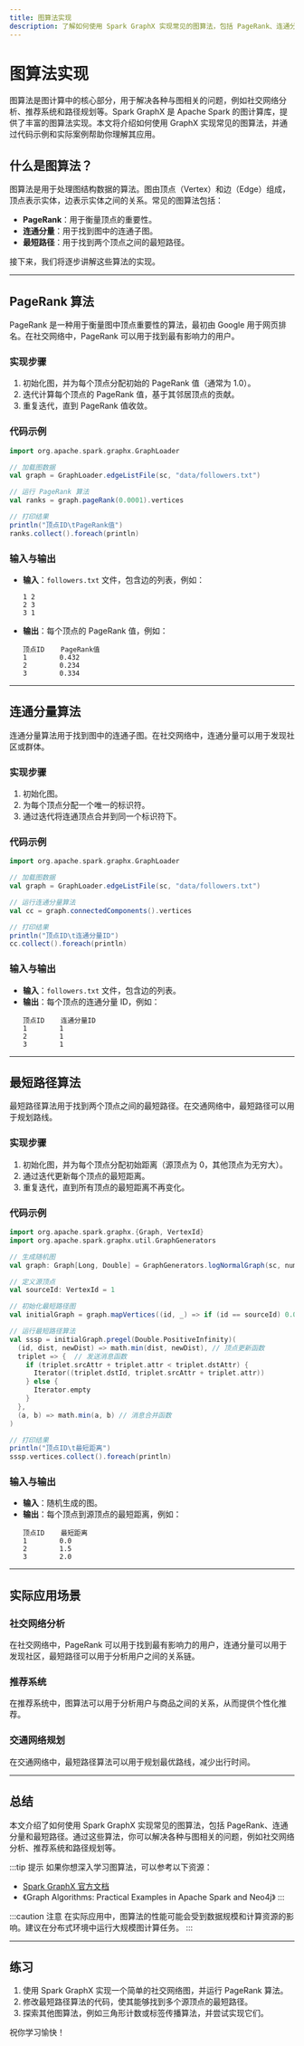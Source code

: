 ```yaml
---
title: 图算法实现
description: 了解如何使用 Spark GraphX 实现常见的图算法，包括 PageRank、连通分量和最短路径等。本文适合初学者，包含代码示例和实际应用场景。
---
```


# 图算法实现

图算法是图计算中的核心部分，用于解决各种与图相关的问题，例如社交网络分析、推荐系统和路径规划等。Spark GraphX 是 Apache Spark 的图计算库，提供了丰富的图算法实现。本文将介绍如何使用 GraphX 实现常见的图算法，并通过代码示例和实际案例帮助你理解其应用。

## 什么是图算法？

图算法是用于处理图结构数据的算法。图由顶点（Vertex）和边（Edge）组成，顶点表示实体，边表示实体之间的关系。常见的图算法包括：

- **PageRank**：用于衡量顶点的重要性。
- **连通分量**：用于找到图中的连通子图。
- **最短路径**：用于找到两个顶点之间的最短路径。

接下来，我们将逐步讲解这些算法的实现。

---

## PageRank 算法

PageRank 是一种用于衡量图中顶点重要性的算法，最初由 Google 用于网页排名。在社交网络中，PageRank 可以用于找到最有影响力的用户。

### 实现步骤

1. 初始化图，并为每个顶点分配初始的 PageRank 值（通常为 1.0）。
2. 迭代计算每个顶点的 PageRank 值，基于其邻居顶点的贡献。
3. 重复迭代，直到 PageRank 值收敛。

### 代码示例

```scala
import org.apache.spark.graphx.GraphLoader

// 加载图数据
val graph = GraphLoader.edgeListFile(sc, "data/followers.txt")

// 运行 PageRank 算法
val ranks = graph.pageRank(0.0001).vertices

// 打印结果
println("顶点ID\tPageRank值")
ranks.collect().foreach(println)
```

### 输入与输出

- **输入**：`followers.txt` 文件，包含边的列表，例如：
  ```
  1 2
  2 3
  3 1
  ```
- **输出**：每个顶点的 PageRank 值，例如：
  ```
  顶点ID    PageRank值
  1        0.432
  2        0.234
  3        0.334
  ```

---

## 连通分量算法

连通分量算法用于找到图中的连通子图。在社交网络中，连通分量可以用于发现社区或群体。

### 实现步骤

1. 初始化图。
2. 为每个顶点分配一个唯一的标识符。
3. 通过迭代将连通顶点合并到同一个标识符下。

### 代码示例

```scala
import org.apache.spark.graphx.GraphLoader

// 加载图数据
val graph = GraphLoader.edgeListFile(sc, "data/followers.txt")

// 运行连通分量算法
val cc = graph.connectedComponents().vertices

// 打印结果
println("顶点ID\t连通分量ID")
cc.collect().foreach(println)
```

### 输入与输出

- **输入**：`followers.txt` 文件，包含边的列表。
- **输出**：每个顶点的连通分量 ID，例如：
  ```
  顶点ID    连通分量ID
  1        1
  2        1
  3        1
  ```

---

## 最短路径算法

最短路径算法用于找到两个顶点之间的最短路径。在交通网络中，最短路径可以用于规划路线。

### 实现步骤

1. 初始化图，并为每个顶点分配初始距离（源顶点为 0，其他顶点为无穷大）。
2. 通过迭代更新每个顶点的最短距离。
3. 重复迭代，直到所有顶点的最短距离不再变化。

### 代码示例

```scala
import org.apache.spark.graphx.{Graph, VertexId}
import org.apache.spark.graphx.util.GraphGenerators

// 生成随机图
val graph: Graph[Long, Double] = GraphGenerators.logNormalGraph(sc, numVertices = 10).mapEdges(e => e.attr.toDouble)

// 定义源顶点
val sourceId: VertexId = 1

// 初始化最短路径图
val initialGraph = graph.mapVertices((id, _) => if (id == sourceId) 0.0 else Double.PositiveInfinity)

// 运行最短路径算法
val sssp = initialGraph.pregel(Double.PositiveInfinity)(
  (id, dist, newDist) => math.min(dist, newDist), // 顶点更新函数
  triplet => {  // 发送消息函数
    if (triplet.srcAttr + triplet.attr < triplet.dstAttr) {
      Iterator((triplet.dstId, triplet.srcAttr + triplet.attr))
    } else {
      Iterator.empty
    }
  },
  (a, b) => math.min(a, b) // 消息合并函数
)

// 打印结果
println("顶点ID\t最短距离")
sssp.vertices.collect().foreach(println)
```

### 输入与输出

- **输入**：随机生成的图。
- **输出**：每个顶点到源顶点的最短距离，例如：
  ```
  顶点ID    最短距离
  1        0.0
  2        1.5
  3        2.0
  ```

---

## 实际应用场景

### 社交网络分析

在社交网络中，PageRank 可以用于找到最有影响力的用户，连通分量可以用于发现社区，最短路径可以用于分析用户之间的关系链。

### 推荐系统

在推荐系统中，图算法可以用于分析用户与商品之间的关系，从而提供个性化推荐。

### 交通网络规划

在交通网络中，最短路径算法可以用于规划最优路线，减少出行时间。

---

## 总结

本文介绍了如何使用 Spark GraphX 实现常见的图算法，包括 PageRank、连通分量和最短路径。通过这些算法，你可以解决各种与图相关的问题，例如社交网络分析、推荐系统和路径规划等。

:::tip 提示
如果你想深入学习图算法，可以参考以下资源：
- [Spark GraphX 官方文档](https://spark.apache.org/docs/latest/graphx-programming-guide.html)
- 《Graph Algorithms: Practical Examples in Apache Spark and Neo4j》
:::

:::caution 注意
在实际应用中，图算法的性能可能会受到数据规模和计算资源的影响。建议在分布式环境中运行大规模图计算任务。
:::

---

## 练习

1. 使用 Spark GraphX 实现一个简单的社交网络图，并运行 PageRank 算法。
2. 修改最短路径算法的代码，使其能够找到多个源顶点的最短路径。
3. 探索其他图算法，例如三角形计数或标签传播算法，并尝试实现它们。

祝你学习愉快！